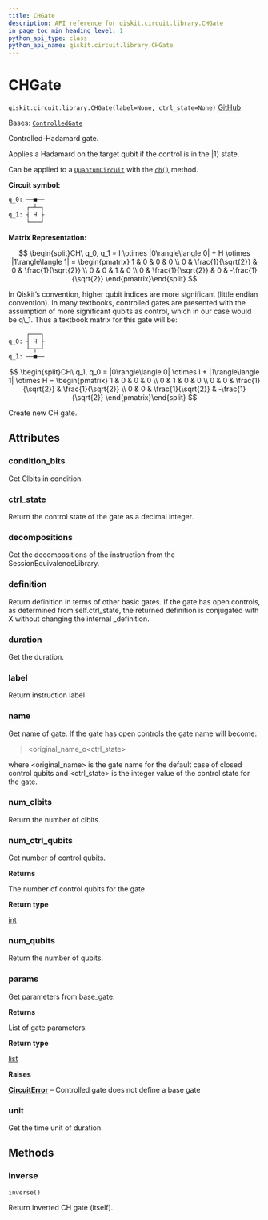 ```yaml
---
title: CHGate
description: API reference for qiskit.circuit.library.CHGate
in_page_toc_min_heading_level: 1
python_api_type: class
python_api_name: qiskit.circuit.library.CHGate
---
```


# CHGate

<span id="qiskit.circuit.library.CHGate" />

`qiskit.circuit.library.CHGate(label=None, ctrl_state=None)` [GitHub](https://github.com/qiskit/qiskit/tree/stable/0.25/qiskit/circuit/library/standard_gates/h.py "view source code")

Bases: [`ControlledGate`](qiskit.circuit.ControlledGate "qiskit.circuit.controlledgate.ControlledGate")

Controlled-Hadamard gate.

Applies a Hadamard on the target qubit if the control is in the $|1\rangle$ state.

Can be applied to a [`QuantumCircuit`](qiskit.circuit.QuantumCircuit "qiskit.circuit.QuantumCircuit") with the [`ch()`](qiskit.circuit.QuantumCircuit#ch "qiskit.circuit.QuantumCircuit.ch") method.

**Circuit symbol:**

```python
q_0: ──■──
     ┌─┴─┐
q_1: ┤ H ├
     └───┘
```

**Matrix Representation:**

$$
\begin{split}CH\ q_0, q_1 =
    I \otimes |0\rangle\langle 0| + H \otimes |1\rangle\langle 1| =
    \begin{pmatrix}
        1 & 0 & 0 & 0 \\
        0 & \frac{1}{\sqrt{2}} & 0 & \frac{1}{\sqrt{2}} \\
        0 & 0 & 1 & 0 \\
        0 & \frac{1}{\sqrt{2}} & 0 & -\frac{1}{\sqrt{2}}
    \end{pmatrix}\end{split}
$$

<Admonition title="Note" type="note">
  In Qiskit’s convention, higher qubit indices are more significant (little endian convention). In many textbooks, controlled gates are presented with the assumption of more significant qubits as control, which in our case would be q\_1. Thus a textbook matrix for this gate will be:

  ```python
       ┌───┐
  q_0: ┤ H ├
       └─┬─┘
  q_1: ──■──
  ```

  $$
  \begin{split}CH\ q_1, q_0 =
      |0\rangle\langle 0| \otimes I + |1\rangle\langle 1| \otimes H =
      \begin{pmatrix}
          1 & 0 & 0 & 0 \\
          0 & 1 & 0 & 0 \\
          0 & 0 & \frac{1}{\sqrt{2}} & \frac{1}{\sqrt{2}} \\
          0 & 0 & \frac{1}{\sqrt{2}} & -\frac{1}{\sqrt{2}}
      \end{pmatrix}\end{split}
  $$
</Admonition>

Create new CH gate.

## Attributes

<span id="qiskit.circuit.library.CHGate.condition_bits" />

### condition\_bits

Get Clbits in condition.

<span id="qiskit.circuit.library.CHGate.ctrl_state" />

### ctrl\_state

Return the control state of the gate as a decimal integer.

<span id="qiskit.circuit.library.CHGate.decompositions" />

### decompositions

Get the decompositions of the instruction from the SessionEquivalenceLibrary.

<span id="qiskit.circuit.library.CHGate.definition" />

### definition

Return definition in terms of other basic gates. If the gate has open controls, as determined from self.ctrl\_state, the returned definition is conjugated with X without changing the internal \_definition.

<span id="qiskit.circuit.library.CHGate.duration" />

### duration

Get the duration.

<span id="qiskit.circuit.library.CHGate.label" />

### label

Return instruction label

<span id="qiskit.circuit.library.CHGate.name" />

### name

Get name of gate. If the gate has open controls the gate name will become:

> \<original\_name\_o\<ctrl\_state>

where \<original\_name> is the gate name for the default case of closed control qubits and \<ctrl\_state> is the integer value of the control state for the gate.

<span id="qiskit.circuit.library.CHGate.num_clbits" />

### num\_clbits

Return the number of clbits.

<span id="qiskit.circuit.library.CHGate.num_ctrl_qubits" />

### num\_ctrl\_qubits

Get number of control qubits.

**Returns**

The number of control qubits for the gate.

**Return type**

[int](https://docs.python.org/3/library/functions.html#int "(in Python v3.12)")

<span id="qiskit.circuit.library.CHGate.num_qubits" />

### num\_qubits

Return the number of qubits.

<span id="qiskit.circuit.library.CHGate.params" />

### params

Get parameters from base\_gate.

**Returns**

List of gate parameters.

**Return type**

[list](https://docs.python.org/3/library/stdtypes.html#list "(in Python v3.12)")

**Raises**

[**CircuitError**](circuit#qiskit.circuit.CircuitError "qiskit.circuit.CircuitError") – Controlled gate does not define a base gate

<span id="qiskit.circuit.library.CHGate.unit" />

### unit

Get the time unit of duration.

## Methods

### inverse

<span id="qiskit.circuit.library.CHGate.inverse" />

`inverse()`

Return inverted CH gate (itself).

